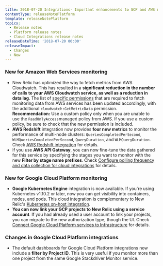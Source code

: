 ```yaml
---
title: 2018-07-20 Integrations- Important enhancements to GCP and AWS monitoring
contentType: releaseNotePlatform
template: releaseNotePlatform
topics:
  - Release notes
  - Platform release notes
  - Cloud Integrations release notes
releaseDateTime: '2018-07-20 00:00'
releaseImpact:
  - Changes
  - New
---
```


### New for Amazon Web Services monitoring

* New Relic has optimized the way to fetch metrics from AWS Cloudwatch. This has resulted in a **significant reduction in the number of calls to your AWS Cloudwatch service, as well as a reduction in data lag**. The list of [specific permissions](https://docs.newrelic.com/docs/integrations/amazon-integrations/getting-started/integrations-managed-policies) that are required to fetch monitoring data from AWS services has been updated accordingly, with the additional `cloudwatch:GetMetricData` permission.  
  **Recommendation:** Use a custom policy only when you are unable to use the `ReadOnlyAccess`managed policy from AWS. If you use a custom policy, be sure to check that the new permission is included.
* **AWS Redshift** integration now provides **four new metrics** to monitor the performance of multi-node clusters: `QueriesCompletedPerSecond`, `WLMQueriesCompletedPerSecond`, `QueryDuration`, and `WLMQueryDuration`. Check [AWS Redshift integration](https://docs.newrelic.com/docs/integrations/amazon-integrations/aws-integrations-list/aws-redshift-integration) for details.
* If you use **AWS API Gateway**, you can now fine-tune the data gathered for this service by specifying the stages you want to monitor with the new **Filter by stage name prefixes**. Check [Configure polling frequency and data collection for cloud integrations](https://docs.newrelic.com/docs/integrations/new-relic-integrations/getting-started/configure-polling-frequency-data-collection-cloud-integrations) for details.

### New for Google Cloud Platform monitoring

* **Google Kubernetes Engine** integration is now available. If you're using Kubernetes v1.10.2 or later, now you can get visibility into containers, nodes, and pods. This cloud integration is complementary to New Relic's [Kubernetes on-host integration](/docs/integrations/host-integrations/host-integrations-list/kubernetes-monitoring-integration).
* **You can now link your GCP projects to New Relic using a service account**. If you had already used a user account to link your projects, you can migrate to the new authorization type, though the UI. Check [Connect Google Cloud Platform services to Infrastructure](https://docs.newrelic.com/docs/integrations/google-cloud-platform-integrations/getting-started/connect-google-cloud-platform-services-infrastructure) for details.

### Changes in Google Cloud Platform integrations

* The default dashboards for Google Cloud Platform integrations now include a **filter by Project ID**. This is very useful if you monitor more than one project from the same Google Stackdriver Monitor service.
